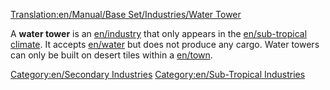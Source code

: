 [[Translation:en/Manual/Base Set/Industries/Water Tower]]

{{en/Industries|name=Water Tower
|image=en/Water tower.png.png|climates=[[en/Manual/Climates]]
|accepts=[[en/Manual/Base Set/Cargos/Water]]
|produces=Nothing
}}
A '''water tower''' is an [[en/industry]] that only appears in the [[en/sub-tropical climate]]. It accepts [[en/water]] but does not produce any cargo. Water towers can only be built on desert tiles within a [[en/town]].

{{en/Navbox Industries}}

[[Category:en/Secondary Industries]]
[[Category:en/Sub-Tropical Industries]]